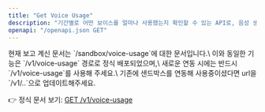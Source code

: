 ```yaml
---
title: "Get Voice Usage"
description: "기간별로 어떤 보이스를 얼마나 사용했는지 확인할 수 있는 API로, 음성 생성 내역 확인에 유용합니다."
openapi: "/openapi.json GET"
---
```


<Warning>
  현재 보고 계신 문서는 `/sandbox/voice-usage`에 대한 문서입니다.\
  이와 동일한 기능은 `/v1/voice-usage` 경로로 정식 배포되었으며,\
  새로운 연동 시에는 반드시 `/v1/voice-usage`를 사용해 주세요.\
  기존에 샌드박스를 연동해 사용중이셨다면 url을 `/v1/..`으로 업데이트해주세요.

  👉 정식 문서 보기: [GET /v1/voice-usage](/ko/api-reference/endpoints/get-voice-usage)
</Warning>